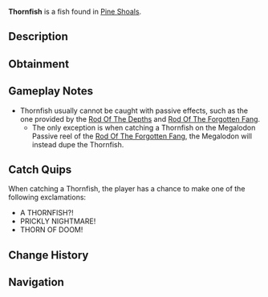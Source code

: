 {{FishInfobox
|image          = Thornfish.png
|rarity         = Secret
|sea            = Second Sea
|location       = [[Pine Shoals]]
|sublocation    = 
|sources        = Fishing Rod
|nopassive      = 1
|radar_location = 
|prog_speed     = -80
|xp             = 8000
|weather        = Foggy
|time           = Night
|season         = Autumn
|bait           = Luminous Larva
|base_weight    = 30
|base_value     = 12500
|weight_range   = 20
|base_chance    = 1
|base_resil     = 10
}}
'''Thornfish''' is a {{Rarity|Secret}} fish found in [[Pine Shoals]].

== Description ==
{{Description|A prickly terror that thorns through the deep.|Bestiary Entry}}

== Obtainment ==
{{Description|It stings where the shadows grow sharp.|Bestiary Hint}}
{{Fish Availability|
Pine Shoals
|top_rods      = 
Great Rod of Oscar\805.66\7881.37;
Astralhook Rod\758.39\6197.03;
Azure Of Lagoon\672.77\4502.69;
Free Spirit Rod\670.77\4926.65;
Fang of the Eclipse\655.55\4125.25;
Resourceful Rod\416.97\3450.06;
Great Dreamer Rod\587.8\4290.29;
Blazebringer Rod\549.3\3574.39;
Verdant Shear Rod\501.88\3105.03;
Trident Rod\382.79\2368.24;
Seraphic Rod\371.69\2299.55;
Ethereal Prism Rod\362.8\2394.2;
Challenger's Rod\351.64\2034.8;
No-Life Rod\340.95\1963.18;
Rod Of The Forgotten Fang\323.99\1987.58;
Rod Of The Exalted One\311.78\1995.84;
Depthseeker Rod\294.9\1639.6;
Rod Of The Depths\294.33\1760.72;
Avalanche Rod\279.78\1552.39;
Volcanic Rod\278.62\1580.47;
Zeus Rod\271.34\1539.21;
Steady Rod\266.48\1429.54
|recommended   = Astralhook Rod
}}

== Gameplay Notes ==
* Thornfish usually cannot be caught with passive effects, such as the one provided by the [[Rod Of The Depths]] and [[Rod Of The Forgotten Fang]].
** The only exception is when catching a Thornfish on the Megalodon Passive reel of the [[Rod Of The Forgotten Fang]], the Megalodon will instead dupe the Thornfish.

== Catch Quips ==
When catching a Thornfish, the player has a chance to make one of the following exclamations:
* A THORNFISH?!
* PRICKLY NIGHTMARE!
* THORN OF DOOM!

== Change History ==
{{Change History|{{subst:Current Version}}}}

== Navigation ==
{{Fish Navbox|Pine Shoals}}